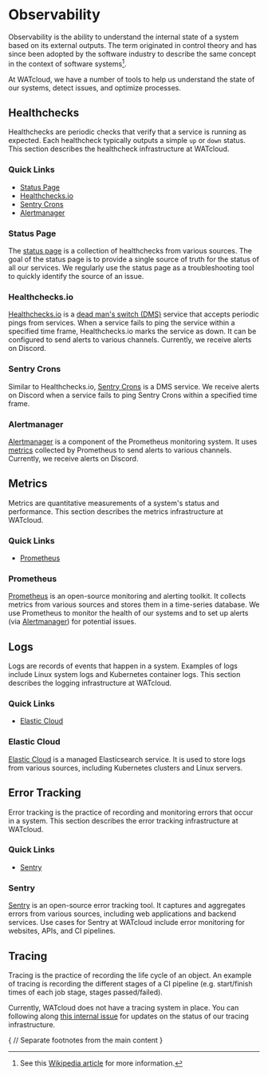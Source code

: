 # Observability

Observability is the ability to understand the internal state of a system based on its external outputs.
The term originated in control theory and has since been adopted by the software industry to describe the same concept in the context of software systems[^observability-software].

[^observability-software]: See this [Wikipedia article](https://en.wikipedia.org/wiki/Observability_(software)) for more information.

At WATcloud, we have a number of tools to help us understand the state of our systems, detect issues, and optimize processes.

## Healthchecks

Healthchecks are periodic checks that verify that a service is running as expected.
Each healthcheck typically outputs a simple `up` or `down` status.
This section describes the healthcheck infrastructure at WATcloud.

### Quick Links
- [Status Page][status-page]
- [Healthchecks.io][healthchecks-io]
- [Sentry Crons][sentry-crons]
- [Alertmanager][alertmanager]

[status-page]: https://status.watonomous.ca/
[healthchecks-io]: https://healthchecks.io/
[sentry-crons]: https://watonomous.sentry.io/crons
[alertmanager]: https://prometheus.watonomous.teleport.sh/alerts

### Status Page

The [status page][status-page] is a collection of healthchecks from various sources.
The goal of the status page is to provide a single source of truth for the status of all our services.
We regularly use the status page as a troubleshooting tool to quickly identify the source of an issue.

### Healthchecks.io

[Healthchecks.io][healthchecks-io] is a [dead man's switch (DMS)](https://en.wikipedia.org/wiki/Dead_man%27s_switch) service that accepts periodic pings from services.
When a service fails to ping the service within a specified time frame, Healthchecks.io marks the service as down.
It can be configured to send alerts to various channels. Currently, we receive alerts on Discord.

### Sentry Crons

Similar to Healthchecks.io, [Sentry Crons][sentry-crons] is a DMS service.
We receive alerts on Discord when a service fails to ping Sentry Crons within a specified time frame.

### Alertmanager

[Alertmanager][alertmanager] is a component of the Prometheus monitoring system.
It uses [metrics](#metrics) collected by Prometheus to send alerts to various channels.
Currently, we receive alerts on Discord.

## Metrics

Metrics are quantitative measurements of a system's status and performance.
This section describes the metrics infrastructure at WATcloud.

### Quick Links
- [Prometheus][prometheus]

[prometheus]: https://prometheus.watonomous.teleport.sh/

### Prometheus

[Prometheus][prometheus] is an open-source monitoring and alerting toolkit.
It collects metrics from various sources and stores them in a time-series database.
We use Prometheus to monitor the health of our systems and to set up alerts (via [Alertmanager](#alertmanager)) for potential issues.

## Logs

Logs are records of events that happen in a system.
Examples of logs include Linux system logs and Kubernetes container logs.
This section describes the logging infrastructure at WATcloud.

### Quick Links
- [Elastic Cloud][elastic-cloud]

[elastic-cloud]: https://wato-elastic-cloud-deployment.kb.us-east4.gcp.elastic-cloud.com:9243/

### Elastic Cloud

[Elastic Cloud][elastic-cloud] is a managed Elasticsearch service.
It is used to store logs from various sources, including Kubernetes clusters and Linux servers.

## Error Tracking

Error tracking is the practice of recording and monitoring errors that occur in a system.
This section describes the error tracking infrastructure at WATcloud.

### Quick Links
- [Sentry][sentry]

[sentry]: https://watonomous.sentry.io/

### Sentry

[Sentry][sentry] is an open-source error tracking tool.
It captures and aggregates errors from various sources, including web applications and backend services.
Use cases for Sentry at WATcloud include error monitoring for websites, APIs, and CI pipelines.

## Tracing

Tracing is the practice of recording the life cycle of an object.
An example of tracing is recording the different stages of a CI pipeline (e.g. start/finish times of each job stage, stages passed/failed).

Currently, WATcloud does not have a tracing system in place.
You can following along [this internal issue](https://github.com/WATonomous/infra-config/issues/1795) for updates on the status of our tracing infrastructure.

{
// Separate footnotes from the main content
}


<Separator className="mt-6" />
